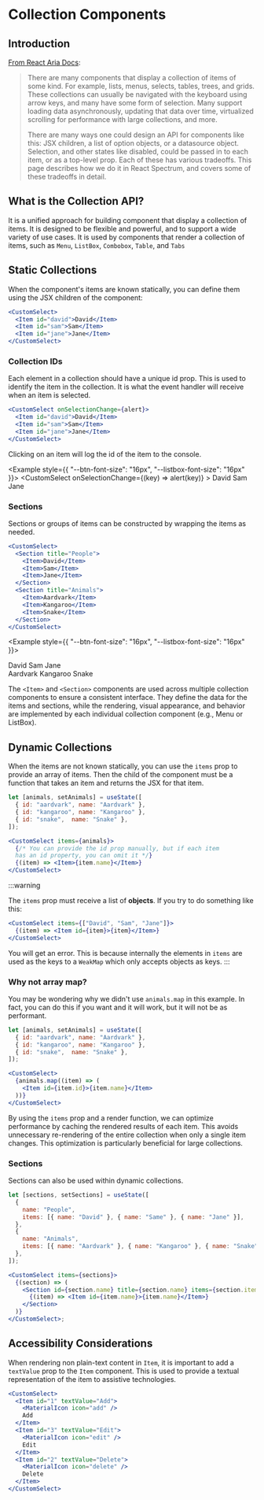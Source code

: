 
# Collection Components

<CssVariables />
<LoadFonts />

## Introduction

[From React Aria Docs](https://react-spectrum.adobe.com/react-stately/collections.html):

> There are many components that display a collection of items of some kind. For example, lists, menus, selects, tables, trees, and grids. These collections can usually be navigated with the keyboard using arrow keys, and many have some form of selection. Many support loading data asynchronously, updating that data over time, virtualized scrolling for performance with large collections, and more.
>
> There are many ways one could design an API for components like this: JSX children, a list of option objects, or a datasource object. Selection, and other states like disabled, could be passed in to each item, or as a top-level prop. Each of these has various tradeoffs. This page describes how we do it in React Spectrum, and covers some of these tradeoffs in detail.

## What is the Collection API?

It is a unified approach for building component that display a collection of items.
It is designed to be flexible and powerful, and to support a wide variety of use cases.
It is used by components that render a collection of items, such as `Menu`, `ListBox`, `Combobox`, `Table`, and `Tabs`

## Static Collections

When the component's items are known statically, you can define them using the JSX children of the component:

```jsx
<CustomSelect>
  <Item id="david">David</Item>
  <Item id="sam">Sam</Item>
  <Item id="jane">Jane</Item>
</CustomSelect>
```

### Collection IDs

Each element in a collection should have a unique id prop. This is used to identify the item in the collection. It is what the event handler will receive when an item is selected.

```jsx
<CustomSelect onSelectionChange={alert}>
  <Item id="david">David</Item>
  <Item id="sam">Sam</Item>
  <Item id="jane">Jane</Item>
</CustomSelect>
```

Clicking on an item will log the id of the item to the console.

<Example style={{ "--btn-font-size": "16px", "--listbox-font-size": "16px" }}>
  <CustomSelect onSelectionChange={(key) => alert(key)} >
    <Item id="david">David</Item>
    <Item id="sam">Sam</Item>
    <Item id="jane">Jane</Item>
  </CustomSelect>
</Example>

### Sections

Sections or groups of items can be constructed by wrapping the items as needed.

```jsx
<CustomSelect>
  <Section title="People">
    <Item>David</Item>
    <Item>Sam</Item>
    <Item>Jane</Item>
  </Section>
  <Section title="Animals">
    <Item>Aardvark</Item>
    <Item>Kangaroo</Item>
    <Item>Snake</Item>
  </Section>
</CustomSelect>
```

<Example style={{ "--btn-font-size": "16px", "--listbox-font-size": "16px" }}>
  <CustomSelect>
    <Section title="People">
      <Item>David</Item>
      <Item>Sam</Item>
      <Item>Jane</Item>
    </Section>
    <Section title="Animals">
      <Item>Aardvark</Item>
      <Item>Kangaroo</Item>
      <Item>Snake</Item>
    </Section>
  </CustomSelect>
</Example>

The `<Item>` and `<Section>` components are used across multiple collection components to ensure a consistent interface.
They define the data for the items and sections, while the rendering, visual appearance, and behavior are implemented by each individual collection component (e.g., Menu or ListBox).

## Dynamic Collections

When the items are not known statically, you can use the `items` prop to provide an array of items.
Then the child of the component must be a function that takes an item and returns the JSX for that item.

```jsx
let [animals, setAnimals] = useState([
  { id: "aardvark", name: "Aardvark" },
  { id: "kangaroo", name: "Kangaroo" },
  { id: "snake",  name: "Snake" },
]);

<CustomSelect items={animals}>
  {/* You can provide the id prop manually, but if each item
  has an id property, you can omit it */}
  {(item) => <Item>{item.name}</Item>}
</CustomSelect>
```

:::warning

The `items` prop must receive a list of **objects**. If you try to do something like this:

```jsx
<CustomSelect items={["David", "Sam", "Jane"]}>
  {(item) => <Item id={item}>{item}</Item>}
</CustomSelect>
```

You will get an error. This is because internally the elements in `items` are used as the keys to a `WeakMap` which only accepts objects as keys.
:::

### Why not array map?

You may be wondering why we didn't use `animals.map` in this example. In fact, you can do this if you want and it will work, but it will not be as performant.

```jsx
let [animals, setAnimals] = useState([
  { id: "aardvark", name: "Aardvark" },
  { id: "kangaroo", name: "Kangaroo" },
  { id: "snake",  name: "Snake" },
]);

<CustomSelect>
  {animals.map((item) => (
    <Item id={item.id}>{item.name}</Item>
  ))}
</CustomSelect>
```

By using the `items` prop and a render function, we can optimize performance by caching the rendered results of each item. This avoids unnecessary re-rendering of the entire collection when only a single item changes. This optimization is particularly beneficial for large collections.

### Sections

Sections can also be used within dynamic collections.

```jsx
let [sections, setSections] = useState([
  {
    name: "People",
    items: [{ name: "David" }, { name: "Same" }, { name: "Jane" }],
  },
  {
    name: "Animals",
    items: [{ name: "Aardvark" }, { name: "Kangaroo" }, { name: "Snake" }],
  },
]);

<CustomSelect items={sections}>
  {(section) => (
    <Section id={section.name} title={section.name} items={section.items}>
      {(item) => <Item id={item.name}>{item.name}</Item>}
    </Section>
  )}
</CustomSelect>;
```

## Accessibility Considerations

When rendering non plain-text content in `Item`, it is important to add a `textValue` prop to the `Item` component. This is used to provide a textual representation of the item to assistive technologies.

```jsx
<CustomSelect>
  <Item id="1" textValue="Add">
    <MaterialIcon icon="add" />
    Add
  </Item>
  <Item id="3" textValue="Edit">
    <MaterialIcon icon="edit" />
    Edit
  </Item>
  <Item id="2" textValue="Delete">
    <MaterialIcon icon="delete" />
    Delete
  </Item>
</CustomSelect>
```

